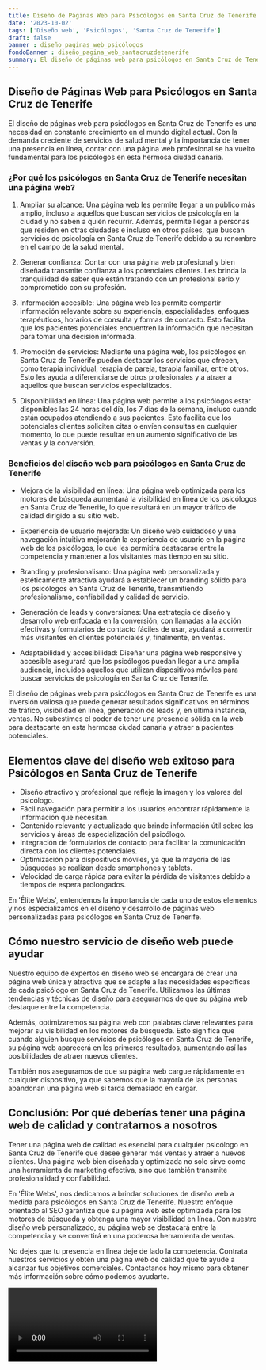 ```yaml
---
title: Diseño de Páginas Web para Psicólogos en Santa Cruz de Tenerife
date: '2023-10-02'
tags: ['Diseño web', 'Psicólogos', 'Santa Cruz de Tenerife']
draft: false
banner : diseño_paginas_web_psicólogos
fondoBanner : diseño_pagina_web_santacruzdetenerife
summary: El diseño de páginas web para psicólogos en Santa Cruz de Tenerife es una necesidad en constante crecimiento en el mundo digital actual. Con la demanda creciente de servicios de salud mental y la importancia de tener una presencia en línea, contar con una página web profesional se ha vuelto fundamental para los psicólogos en esta hermosa ciudad canaria.
---
```


## Diseño de Páginas Web para Psicólogos en Santa Cruz de Tenerife

El diseño de páginas web para psicólogos en Santa Cruz de Tenerife es una necesidad en constante crecimiento en el mundo digital actual. Con la demanda creciente de servicios de salud mental y la importancia de tener una presencia en línea, contar con una página web profesional se ha vuelto fundamental para los psicólogos en esta hermosa ciudad canaria.

### ¿Por qué los psicólogos en Santa Cruz de Tenerife necesitan una página web?

1. Ampliar su alcance: Una página web les permite llegar a un público más amplio, incluso a aquellos que buscan servicios de psicología en la ciudad y no saben a quién recurrir. Además, permite llegar a personas que residen en otras ciudades e incluso en otros países, que buscan servicios de psicología en Santa Cruz de Tenerife debido a su renombre en el campo de la salud mental.

2. Generar confianza: Contar con una página web profesional y bien diseñada transmite confianza a los potenciales clientes. Les brinda la tranquilidad de saber que están tratando con un profesional serio y comprometido con su profesión.

3. Información accesible: Una página web les permite compartir información relevante sobre su experiencia, especialidades, enfoques terapéuticos, horarios de consulta y formas de contacto. Esto facilita que los pacientes potenciales encuentren la información que necesitan para tomar una decisión informada.

4. Promoción de servicios: Mediante una página web, los psicólogos en Santa Cruz de Tenerife pueden destacar los servicios que ofrecen, como terapia individual, terapia de pareja, terapia familiar, entre otros. Esto les ayuda a diferenciarse de otros profesionales y a atraer a aquellos que buscan servicios especializados.

5. Disponibilidad en línea: Una página web permite a los psicólogos estar disponibles las 24 horas del día, los 7 días de la semana, incluso cuando están ocupados atendiendo a sus pacientes. Esto facilita que los potenciales clientes soliciten citas o envíen consultas en cualquier momento, lo que puede resultar en un aumento significativo de las ventas y la conversión.

### Beneficios del diseño web para psicólogos en Santa Cruz de Tenerife

- Mejora de la visibilidad en línea: Una página web optimizada para los motores de búsqueda aumentará la visibilidad en línea de los psicólogos en Santa Cruz de Tenerife, lo que resultará en un mayor tráfico de calidad dirigido a su sitio web.

- Experiencia de usuario mejorada: Un diseño web cuidadoso y una navegación intuitiva mejorarán la experiencia de usuario en la página web de los psicólogos, lo que les permitirá destacarse entre la competencia y mantener a los visitantes más tiempo en su sitio.

- Branding y profesionalismo: Una página web personalizada y estéticamente atractiva ayudará a establecer un branding sólido para los psicólogos en Santa Cruz de Tenerife, transmitiendo profesionalismo, confiabilidad y calidad de servicio.

- Generación de leads y conversiones: Una estrategia de diseño y desarrollo web enfocada en la conversión, con llamadas a la acción efectivas y formularios de contacto fáciles de usar, ayudará a convertir más visitantes en clientes potenciales y, finalmente, en ventas.

- Adaptabilidad y accesibilidad: Diseñar una página web responsive y accesible asegurará que los psicólogos puedan llegar a una amplia audiencia, incluidos aquellos que utilizan dispositivos móviles para buscar servicios de psicología en Santa Cruz de Tenerife.

El diseño de páginas web para psicólogos en Santa Cruz de Tenerife es una inversión valiosa que puede generar resultados significativos en términos de tráfico, visibilidad en línea, generación de leads y, en última instancia, ventas. No subestimes el poder de tener una presencia sólida en la web para destacarte en esta hermosa ciudad canaria y atraer a pacientes potenciales.

<GifSeo />

<Cta />

## Elementos clave del diseño web exitoso para Psicólogos en Santa Cruz de Tenerife

- Diseño atractivo y profesional que refleje la imagen y los valores del psicólogo.
- Fácil navegación para permitir a los usuarios encontrar rápidamente la información que necesitan.
- Contenido relevante y actualizado que brinde información útil sobre los servicios y áreas de especialización del psicólogo.
- Integración de formularios de contacto para facilitar la comunicación directa con los clientes potenciales.
- Optimización para dispositivos móviles, ya que la mayoría de las búsquedas se realizan desde smartphones y tablets.
- Velocidad de carga rápida para evitar la pérdida de visitantes debido a tiempos de espera prolongados.

En 'Élite Webs', entendemos la importancia de cada uno de estos elementos y nos especializamos en el diseño y desarrollo de páginas web personalizadas para psicólogos en Santa Cruz de Tenerife.

## Cómo nuestro servicio de diseño web puede ayudar

Nuestro equipo de expertos en diseño web se encargará de crear una página web única y atractiva que se adapte a las necesidades específicas de cada psicólogo en Santa Cruz de Tenerife. Utilizamos las últimas tendencias y técnicas de diseño para asegurarnos de que su página web destaque entre la competencia.

Además, optimizaremos su página web con palabras clave relevantes para mejorar su visibilidad en los motores de búsqueda. Esto significa que cuando alguien busque servicios de psicólogos en Santa Cruz de Tenerife, su página web aparecerá en los primeros resultados, aumentando así las posibilidades de atraer nuevos clientes.

También nos aseguramos de que su página web cargue rápidamente en cualquier dispositivo, ya que sabemos que la mayoría de las personas abandonan una página web si tarda demasiado en cargar.

## Conclusión: Por qué deberías tener una página web de calidad y contratarnos a nosotros

Tener una página web de calidad es esencial para cualquier psicólogo en Santa Cruz de Tenerife que desee generar más ventas y atraer a nuevos clientes. Una página web bien diseñada y optimizada no solo sirve como una herramienta de marketing efectiva, sino que también transmite profesionalidad y confiabilidad.

En 'Élite Webs', nos dedicamos a brindar soluciones de diseño web a medida para psicólogos en Santa Cruz de Tenerife. Nuestro enfoque orientado al SEO garantiza que su página web esté optimizada para los motores de búsqueda y obtenga una mayor visibilidad en línea. Con nuestro diseño web personalizado, su página web se destacará entre la competencia y se convertirá en una poderosa herramienta de ventas.

No dejes que tu presencia en línea deje de lado la competencia. Contrata nuestros servicios y obtén una página web de calidad que te ayude a alcanzar tus objetivos comerciales. Contáctanos hoy mismo para obtener más información sobre cómo podemos ayudarte.

<Video />

<CtaBot job='Psicólogos' city='Santa Cruz de Tenerife'/>

<Gmaps query='Santa Cruz de Tenerife+españa+maps' />